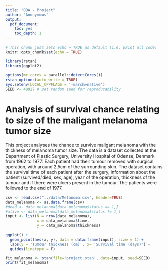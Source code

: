 ```yaml
---
title: "BDA - Project"
author: "Anonymous"
output: 
  pdf_document: 
    toc: yes
    toc_depth: 1
---
```


```r
# This chunk just sets echo = TRUE as default (i.e. print all code)
knitr::opts_chunk$set(echo = TRUE)
```

```r
library(rstan)
library(ggplot2)

options(mc.cores = parallel::detectCores())
rstan_options(auto_write = TRUE)
Sys.setenv(LOCAL_CPPFLAGS = '-march=native')
SEED <- 48927 # set random seed for reproducability
```


# Analysis of survival chance relating to size of the maligant melanoma tumor size

This project analyses the chance to survive maligant melanoma with the thickness of melanoma tumor size. The data is a dataset collected at the Department of Plastic Surgery, University Hospital of Odense, Denmark from 1962 to 1977. Each patient had their tumour removed with surgical operation, with around 2,5cm of the surrounding skin. The dataset contains the survival time of each patient after the surgery, information about the patient (survived/died, sex, age), year of the operation, thickness of the tumour and if there were ulcers present in the tumour. The patients were followed to the end of 1977.

```r
csv <- read.csv("../data/Melanoma.csv", header=TRUE)
data_melanoma <- as.data.frame(csv)
#dead <- data_melanoma[data_melanoma$status == 1,]
#alive <- data_melanoma[data_melanoma$status != 1,]
input <- list(N = nrow(data_melanoma),
              x = data_melanoma$time,
              y = data_melanoma$thickness)
```

```r
ggplot() +
  geom_point(aes(x, y), data = data.frame(input), size = 1) +
  labs(y = 'Tumour thickness (cm)', x= 'Survival time (days)') +
  guides(linetype = F)
```


```r
fit_melanoma <- stan(file='project.stan', data=input, seed=SEED)
print(fit_melanoma)
```







